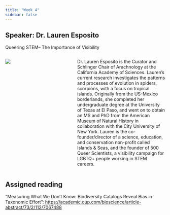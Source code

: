 ```yaml
---
title: "Week 4"
sidebar: false
---
```


## Speaker: Dr. Lauren Esposito

[Queering STEM-- The Importance of Visibility]{.custom-subtitle}

::: columns
::: {.column width="35%"}
![](/img/LaurenEsposito.jpeg)
:::

::: {.column width="5%"}
:::

::: {.column width="60%"}
Dr. Lauren Esposito is the Curator and Schlinger Chair of Arachnology at the California Academy of Sciences. Lauren's current research investigates the patterns and processes of evolution in spiders, scorpions, with a focus on tropical islands. Originally from the US-Mexico borderlands, she completed her undergraduate degree at the University of Texas at El Paso, and went on to obtain an MS and PhD from the American Museum of Natural History in collaboration with the City University of New York. Lauren is the co-founder/director of a science, education, and conservation non-profit called Islands & Seas, and the founder of 500 Queer Scientists, a visibility campaign for LGBTQ+ people working in STEM careers.
:::
:::

## Assigned reading

"Measuring What We Don't Know: Biodiversity Catalogs Reveal Bias in Taxonomic Effort": <https://academic.oup.com/bioscience/article-abstract/73/2/112/7067488>
